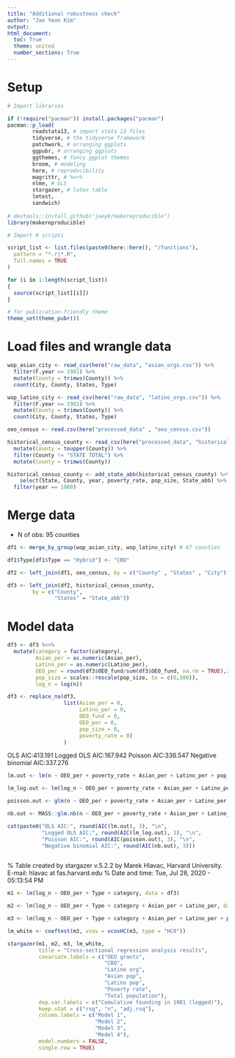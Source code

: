 ```yaml
---
title: "Additional robustness check"
author: "Jae Yeon Kim"
output:
html_document:
  toc: True
  theme: united
  number_sections: True
---
```


# Setup 

```r

# Import libraries 

if (!require("pacman")) install.packages("pacman")
pacman::p_load(
        readstata13, # import stata 13 files 
        tidyverse, # the tidyverse framework
        patchwork, # arranging ggplots 
        ggpubr, # arranging ggplots 
        ggthemes, # fancy ggplot themes
        broom, # modeling
        here, # reproducibility 
        magrittr, # %<>%
        nlme, # GLS
        stargazer, # latex table 
        lmtest,
        sandwich)
  
# devtools::install_github("jaeyk/makereproducible")
library(makereproducible)

# Import R scripts

script_list <- list.files(paste0(here::here(), "/functions"),
  pattern = "*.r|*.R",
  full.names = TRUE
)

for (i in 1:length(script_list))
{
  source(script_list[[i]])
}

# for publication-friendly theme
theme_set(theme_pubr())

```
# Load files and wrangle data 

```r

wop_asian_city <- read_csv(here("raw_data", "asian_orgs.csv")) %>%
  filter(F.year <= 1981) %>%
  mutate(County = trimws(County)) %>%
  count(City, County, States, Type) 

wop_latino_city <- read_csv(here("raw_data", "latino_orgs.csv")) %>%
  filter(F.year <= 1981) %>%
  mutate(County = trimws(County)) %>%
  count(City, County, States, Type) 

oeo_census <- read.csv(here("processed_data" , "oeo_census.csv"))

historical_census_county <- read_csv(here("processed_data", "historical_census_county.csv")) %>%
  mutate(County = toupper(County)) %>%
  filter(County != "STATE TOTAL") %>%
  mutate(County = trimws(County)) 

historical_census_county <- add_state_abb(historical_census_county) %>%
    select(State, County, year, poverty_rate, pop_size, State_abb) %>%
  filter(year == 1980)

```

# Merge data

- N of obs: 95 counties 

```r

df1 <- merge_by_group(wop_asian_city, wop_latino_city) # 67 counties 

df1$Type[df1$Type == "Hybrid"] <- "CBO"

df2 <- left_join(df1, oeo_census, by = c("County" , "States" , "City"))

df3 <- left_join(df2, historical_census_county, 
        by = c("County",
               "States" = "State_abb"))

```

# Model data 

```r

df3 <- df3 %<>%
  mutate(category = factor(category),
         Asian_per = as.numeric(Asian_per),
         Latino_per = as.numeric(Latino_per),
         OEO_per = round(df3$OEO_fund/sum(df3$OEO_fund, na.rm = TRUE),2)*100,
         pop_size = scales::rescale(pop_size, to = c(0,100)),
         log_n = log(n))

```

```r
df3 <- replace_na(df3, 
                  list(Asian_per = 0, 
                       Latino_per = 0, 
                       OEO_fund = 0, 
                       OEO_per = 0, 
                       pop_size = 0, 
                       poverty_rate = 0)
                  )

```

OLS AIC:413.191
Logged OLS AIC:167.942
Poisson AIC:336.547
Negative binomial AIC:337.276

```r
lm.out <- lm(n ~ OEO_per + poverty_rate + Asian_per + Latino_per + pop_size + Type + category, data = df3)

lm_log.out <- lm(log_n ~ OEO_per + poverty_rate + Asian_per + Latino_per + pop_size + Type + category, data = df3)

poisson.out <- glm(n ~ OEO_per + poverty_rate + Asian_per + Latino_per + pop_size + Type + category, data = df3, family = "poisson")

nb.out <- MASS::glm.nb(n ~ OEO_per + poverty_rate + Asian_per + Latino_per + pop_size + Type + category, data = df3)

```

```r
cat(paste0("OLS AIC:", round(AIC(lm.out), 3), "\n",   
           "Logged OLS AIC:", round(AIC(lm_log.out), 3), "\n",
           "Poisson AIC:", round(AIC(poisson.out), 3), "\n",
           "Negative binomial AIC:", round(AIC(nb.out), 3)))
      
```
% Table created by stargazer v.5.2.2 by Marek Hlavac, Harvard University. E-mail: hlavac at fas.harvard.edu
% Date and time: Tue, Jul 28, 2020 - 05:13:54 PM
\begin{table}[!htbp] \centering 
  \caption{Cross-sectional regression analysis results} 
  \label{} 
\begin{tabular}{@{\extracolsep{5pt}}lcccc} 
\\[-1.8ex]\hline 
\hline \\[-1.8ex] 
 & \multicolumn{4}{c}{\textit{Dependent variable:}} \\ 
\cline{2-5} 
\\[-1.8ex] & \multicolumn{3}{c}{Cumulative founding in 1981 (logged)} &   \\ 
\\[-1.8ex] & \multicolumn{3}{c}{\textit{OLS}} & \textit{coefficient} \\ 
 & \multicolumn{3}{c}{\textit{}} & \textit{test} \\ 
 & Model 1 & Model 2 & Model 3 & Model 4 \\ 
\hline \\[-1.8ex] 
 OEO grants & 0.122$^{**}$ (0.056) & 0.118$^{**}$ (0.055) & 0.116$^{**}$ (0.056) & 0.116$^{*}$ (0.060) \\ 
  CBO & 0.163 (0.135) & 0.190 (0.135) & 0.221 (0.140) & 0.221$^{*}$ (0.129) \\ 
  Latino org & $-$0.262$^{**}$ (0.106) & $-$0.207$^{*}$ (0.109) & $-$0.231$^{**}$ (0.112) & $-$0.231$^{*}$ (0.124) \\ 
  Asian pop &  & 0.011$^{*}$ (0.007) & 0.011 (0.007) & 0.011 (0.013) \\ 
  Latino pop &  & 0.002 (0.005) & 0.008 (0.007) & 0.008 (0.007) \\ 
  Poverty rate &  &  & $-$0.006 (0.010) & $-$0.006 (0.010) \\ 
  Total population &  &  & $-$0.002 (0.002) & $-$0.002 (0.002) \\ 
  Constant & 0.213 (0.162) & 0.077 (0.183) & 0.119 (0.209) & 0.119 (0.194) \\ 
 \hline \\[-1.8ex] 
Observations & 111 & 111 & 111 &  \\ 
R$^{2}$ & 0.118 & 0.146 & 0.155 &  \\ 
Adjusted R$^{2}$ & 0.094 & 0.105 & 0.097 &  \\ 
\hline 
\hline \\[-1.8ex] 
\textit{Note:}  & \multicolumn{4}{r}{$^{*}$p$<$0.1; $^{**}$p$<$0.05; $^{***}$p$<$0.01} \\ 
\end{tabular} 
\end{table}  

```r

m1 <- lm(log_n ~ OEO_per + Type + category, data = df3)

m2 <- lm(log_n ~ OEO_per + Type + category + Asian_per + Latino_per, data = df3)

m3 <- lm(log_n ~ OEO_per + Type + category + Asian_per + Latino_per + poverty_rate + pop_size, data = df3)

lm_white <- coeftest(m3, vcov = vcovHC(m3, type = "HC0"))

stargazer(m1, m2, m3, lm_white,
          title = "Cross-sectional regression analysis results",
          covariate.labels = c("OEO grants",
                               "CBO",
                               "Latino org",
                               "Asian pop",
                               "Latino pop",
                               "Poverty rate",
                               "Total population"),
          dep.var.labels = c("Cumulative founding in 1981 (logged)"),
          keep.stat = c("rsq", "n", "adj.rsq"),
          column.labels = c("Model 1",
                            "Model 2",
                            "Model 3",
                            "Model 4"),
          model.numbers = FALSE, 
          single.row = TRUE)

```

